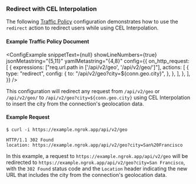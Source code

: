 
### Redirect with CEL Interpolation

The following [Traffic Policy](/docs/http/traffic-policy/)
configuration demonstrates how to use the `redirect` action to redirect users
while using CEL Interpolation.

#### Example Traffic Policy Document

<ConfigExample
	snippetText={null}
	showLineNumbers={true}
	jsonMetastring="{5,11}"
	yamlMetastring="{4,8}"
	config={{
		on_http_request: [
			{
				expressions: ["req.url.path in ['/api/v2/geo', '/api/v2/geo/']"],
				actions: [
					{
						type: "redirect",
						config: {
							to: "/api/v2/geo?city=${conn.geo.city}",
						},
					},
				],
			},
		],
	}}
/>

This configuration will redirect any request from `/api/v2/geo` or `/api/v2/geo/`
to `/api/v2/geo?city=${conn.geo.city}` using CEL Interpolation to insert the
city from the connection's geolocation data.

#### Example Request

```shell
$ curl -i https://example.ngrok.app/api/v2/geo
```

```http
HTTP/1.1 302 Found
location: https://example.ngrok.app/api/v2/geo?city=San%20Francisco
```

In this example, a request to `https://example.ngrok.app/api/v2/geo` will be
redirected to `https://example.ngrok.app/api/v2/geo?city=San Francisco`, with
the `302 Found` status code and the `Location` header indicating the new URL
that includes the city from the connection's geolocation data.
